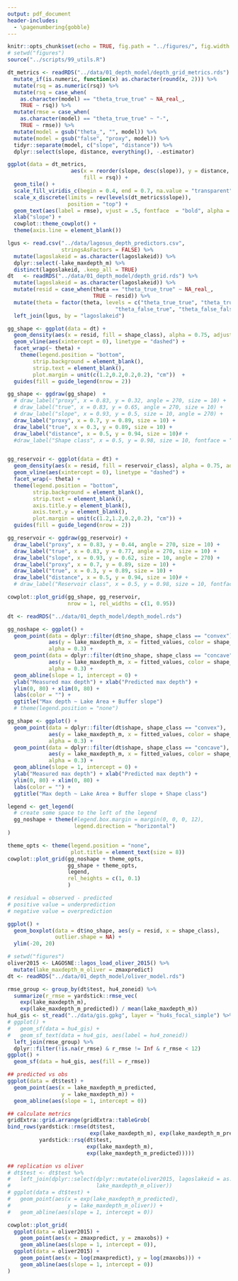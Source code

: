```yaml
---
output: pdf_document
header-includes: 
  - \pagenumbering{gobble}
---
```


```r
knitr::opts_chunk$set(echo = TRUE, fig.path = "../figures/", fig.width = 6.5, fig.height = 4.5)
# setwd("figures")
source("../scripts/99_utils.R")
```

```r
dt_metrics <- readRDS("../data/01_depth_model/depth_grid_metrics.rds") %>%
  mutate_if(is.numeric, function(x) as.character(round(x, 2))) %>%
  mutate(rsq = as.numeric(rsq)) %>%
  mutate(rsq = case_when(
    as.character(model) == "theta_true_true" ~ NA_real_,
    TRUE ~ rsq)) %>%
  mutate(rmse = case_when(
    as.character(model) == "theta_true_true" ~ "-",
    TRUE ~ rmse)) %>%
  mutate(model = gsub("theta_", "", model)) %>%
  mutate(model = gsub("false", "proxy", model)) %>%
  tidyr::separate(model, c("slope", "distance")) %>%
  dplyr::select(slope, distance, everything(), -.estimator)

ggplot(data = dt_metrics, 
                    aes(x = reorder(slope, desc(slope)), y = distance, 
                        fill = rsq)) +
  geom_tile() +
  scale_fill_viridis_c(begin = 0.4, end = 0.7, na.value = "transparent") +
  scale_x_discrete(limits = rev(levels(dt_metrics$slope)), 
                   position = "top") +
  geom_text(aes(label = rmse), vjust = .5, fontface  = "bold", alpha = 1) +
  xlab("slope") +
  cowplot::theme_cowplot() +
  theme(axis.line = element_blank())
```

```r

lgus <- read.csv("../data/lagosus_depth_predictors.csv", 
                 stringsAsFactors = FALSE) %>%
  mutate(lagoslakeid = as.character(lagoslakeid)) %>%
  dplyr::select(-lake_maxdepth_m) %>%
  distinct(lagoslakeid, .keep_all = TRUE)
dt   <- readRDS("../data/01_depth_model/depth_grid.rds") %>%
  mutate(lagoslakeid = as.character(lagoslakeid)) %>%
  mutate(resid = case_when(theta == "theta_true_true" ~ NA_real_, 
                           TRUE ~ resid)) %>%
  mutate(theta = factor(theta, levels = c("theta_true_true", "theta_true_false", 
                                  "theta_false_true", "theta_false_false"))) %>%
  left_join(lgus, by = "lagoslakeid")

gg_shape <- ggplot(data = dt) + 
  geom_density(aes(x = resid, fill = shape_class), alpha = 0.75, adjust = 1.3) +
  geom_vline(aes(xintercept = 0), linetype = "dashed") +
  facet_wrap(~ theta) + 
    theme(legend.position = "bottom",
        strip.background = element_blank(), 
        strip.text = element_blank(),
        plot.margin = unit(c(1.2,0.2,0.2,0.2), "cm"))  +
  guides(fill = guide_legend(nrow = 2))

gg_shape <- ggdraw(gg_shape)  +
  # draw_label("proxy", x = 0.83, y = 0.32, angle = 270, size = 10) +
  # draw_label("true", x = 0.83, y = 0.65, angle = 270, size = 10) +
  # draw_label("slope", x = 0.93, y = 0.5, size = 10, angle = 270) +
  draw_label("proxy", x = 0.7, y = 0.89, size = 10) +
  draw_label("true", x = 0.3, y = 0.89, size = 10) +
  draw_label("distance", x = 0.5, y = 0.94, size = 10)# +
  #draw_label("Shape class", x = 0.5, y = 0.98, size = 10, fontface = "bold")


gg_reservoir <- ggplot(data = dt) + 
  geom_density(aes(x = resid, fill = reservoir_class), alpha = 0.75, adjust = 1.3) +
  geom_vline(aes(xintercept = 0), linetype = "dashed") +
  facet_wrap(~ theta) +
  theme(legend.position = "bottom",
        strip.background = element_blank(), 
        strip.text = element_blank(),
        axis.title.y = element_blank(),
        axis.text.y = element_blank(),
        plot.margin = unit(c(1.2,1.2,0.2,0.2), "cm")) +
  guides(fill = guide_legend(nrow = 2))

gg_reservoir <- ggdraw(gg_reservoir) +
  draw_label("proxy", x = 0.83, y = 0.44, angle = 270, size = 10) +
  draw_label("true", x = 0.83, y = 0.77, angle = 270, size = 10) +
  draw_label("slope", x = 0.93, y = 0.62, size = 10, angle = 270) +
  draw_label("proxy", x = 0.7, y = 0.89, size = 10) +
  draw_label("true", x = 0.3, y = 0.89, size = 10) +
  draw_label("distance", x = 0.5, y = 0.94, size = 10)# +
  # draw_label("Reservoir class", x = 0.5, y = 0.98, size = 10, fontface = "bold")

cowplot::plot_grid(gg_shape, gg_reservoir, 
                   nrow = 1, rel_widths = c(1, 0.95))
```

```r
dt <- readRDS("../data/01_depth_model/depth_model.rds")

gg_noshape <- ggplot() +
  geom_point(data = dplyr::filter(dt$no_shape, shape_class == "convex"),
             aes(y = lake_maxdepth_m, x = fitted_values, color = shape_class),
             alpha = 0.3) +
  geom_point(data = dplyr::filter(dt$no_shape, shape_class == "concave"),
             aes(y = lake_maxdepth_m, x = fitted_values, color = shape_class),
             alpha = 0.3) +
  geom_abline(slope = 1, intercept = 0) +
  ylab("Measured max depth") + xlab("Predicted max depth") +
  ylim(0, 80) + xlim(0, 80) +
  labs(color = "") +
  ggtitle("Max depth ~ Lake Area + Buffer slope")
  # theme(legend.position = "none")

gg_shape <- ggplot() +
  geom_point(data = dplyr::filter(dt$shape, shape_class == "convex"),
             aes(y = lake_maxdepth_m, x = fitted_values, color = shape_class),
             alpha = 0.3) +
  geom_point(data = dplyr::filter(dt$shape, shape_class == "concave"),
             aes(y = lake_maxdepth_m, x = fitted_values, color = shape_class),
             alpha = 0.3) +
  geom_abline(slope = 1, intercept = 0) +
  ylab("Measured max depth") + xlab("Predicted max depth") +
  ylim(0, 80) + xlim(0, 80) +
  labs(color = "") +
  ggtitle("Max depth ~ Lake Area + Buffer slope + Shape class")

legend <- get_legend(
  # create some space to the left of the legend
  gg_noshape + theme(#legend.box.margin = margin(0, 0, 0, 12), 
                     legend.direction = "horizontal")
)

theme_opts <- theme(legend.position = "none", 
                    plot.title = element_text(size = 8))
cowplot::plot_grid(gg_noshape + theme_opts, 
                   gg_shape + theme_opts,
                   legend, 
                   rel_heights = c(1, 0.1)
                   )

```

```r
# residual = observed - predicted
# positive value = underprediction
# negative value = overprediction

ggplot() +
  geom_boxplot(data = dt$no_shape, aes(y = resid, x = shape_class),
               outlier.shape = NA) +
  ylim(-20, 20)
```

```r
# setwd("figures")
oliver2015 <- LAGOSNE::lagos_load_oliver_2015() %>%
  mutate(lake_maxdepth_m_oliver = zmaxpredict)
dt <- readRDS("../data/01_depth_model/oliver_model.rds")

rmse_group <- group_by(dt$test, hu4_zoneid) %>%
  summarize(r_rmse = yardstick::rmse_vec(
    exp(lake_maxdepth_m), 
    exp(lake_maxdepth_m_predicted)) / mean(lake_maxdepth_m))
hu4_gis <- st_read("../data/gis.gpkg", layer = "hu4s_focal_simple") %>%
# ggplot() + 
#   geom_sf(data = hu4_gis) +
#   geom_sf_text(data = hu4_gis, aes(label = hu4_zoneid))
  left_join(rmse_group) %>%
  dplyr::filter(!is.na(r_rmse) & r_rmse != Inf & r_rmse < 12)
ggplot() +
  geom_sf(data = hu4_gis, aes(fill = r_rmse))

## predicted vs obs
ggplot(data = dt$test) + 
  geom_point(aes(x = lake_maxdepth_m_predicted, 
                 y = lake_maxdepth_m)) +
  geom_abline(aes(slope = 1, intercept = 0))

## calculate metrics
gridExtra::grid.arrange(gridExtra::tableGrob(
bind_rows(yardstick::rmse(dt$test, 
                          exp(lake_maxdepth_m), exp(lake_maxdepth_m_predicted)), 
          yardstick::rsq(dt$test,
                         exp(lake_maxdepth_m),
                         exp(lake_maxdepth_m_predicted)))))

## replication vs oliver
# dt$test <- dt$test %>%
#   left_join(dplyr::select(dplyr::mutate(oliver2015, lagoslakeid = as.character(lagoslakeid)), lagoslakeid,
#                           lake_maxdepth_m_oliver))
# ggplot(data = dt$test) + 
#   geom_point(aes(x = exp(lake_maxdepth_m_predicted), 
#                  y = lake_maxdepth_m_oliver)) +
#   geom_abline(aes(slope = 1, intercept = 0))

cowplot::plot_grid(
  ggplot(data = oliver2015) +
    geom_point(aes(x = zmaxpredict, y = zmaxobs)) +
    geom_abline(aes(slope = 1, intercept = 0)), 
  ggplot(data = oliver2015) +
    geom_point(aes(x = log(zmaxpredict), y = log(zmaxobs))) +
    geom_abline(aes(slope = 1, intercept = 0))
)
```
